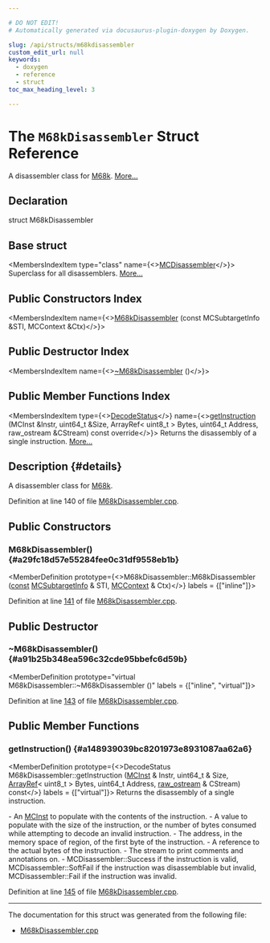 ```yaml
---

# DO NOT EDIT!
# Automatically generated via docusaurus-plugin-doxygen by Doxygen.

slug: /api/structs/m68kdisassembler
custom_edit_url: null
keywords:
  - doxygen
  - reference
  - struct
toc_max_heading_level: 3

---
```





# The `M68kDisassembler` Struct Reference

<DoxygenPage pluginConfig={pluginConfig}>

A disassembler class for <a href="/docs/api/namespaces/llvm/m68k">M68k</a>. <a href="#details">More...</a>

## Declaration

<CodeBlock>struct M68kDisassembler</CodeBlock>

## Base struct

<MembersIndex>

<MembersIndexItem
  type="class"
  name={<><a href="/docs/api/classes/llvm/mcdisassembler">MCDisassembler</a></>}>
Superclass for all disassemblers. <a href="/docs/api/classes/llvm/mcdisassembler/#details">More...</a>
</MembersIndexItem>

</MembersIndex>

## Public Constructors Index

<MembersIndex>

<MembersIndexItem
  name={<><a href="#a29fc18d57e55284fee0c31df9558eb1b">M68kDisassembler</a> (const MCSubtargetInfo &amp;STI, MCContext &amp;Ctx)</>}>
</MembersIndexItem>

</MembersIndex>

## Public Destructor Index

<MembersIndex>

<MembersIndexItem
  name={<><a href="#a91b25b348ea596c32cde95bbefc6d59b">~M68kDisassembler</a> ()</>}>
</MembersIndexItem>

</MembersIndex>

## Public Member Functions Index

<MembersIndex>

<MembersIndexItem
  type={<><a href="/docs/api/classes/llvm/mcdisassembler/#a8eb822283e8f3200ca4b2a1ba0174e6a">DecodeStatus</a></>}
  name={<><a href="#a148939039bc8201973e8931087aa62a6">getInstruction</a> (MCInst &amp;Instr, uint64&#95;t &amp;Size, ArrayRef&lt; uint8&#95;t &gt; Bytes, uint64&#95;t Address, raw&#95;ostream &amp;CStream) const override</>}>
Returns the disassembly of a single instruction. <a href="#a148939039bc8201973e8931087aa62a6">More...</a>
</MembersIndexItem>

</MembersIndex>

## Description {#details}

A disassembler class for <a href="/docs/api/namespaces/llvm/m68k">M68k</a>.

Definition at line 140 of file <a href="/docs/api/files/lib/lib/target/lib/target/m68k/lib/target/m68k/disassembler/m68kdisassembler-cpp">M68kDisassembler.cpp</a>.

<SectionDefinition>

## Public Constructors

### M68kDisassembler() {#a29fc18d57e55284fee0c31df9558eb1b}

<MemberDefinition
  prototype={<>M68kDisassembler::M68kDisassembler (<a href="/docs/api/files/lib/lib/target/lib/target/aarch64/aarch64promoteconstant-cpp/#a90f8350fecae261c25be85d38b451bff">const</a> <a href="/docs/api/classes/llvm/mcsubtargetinfo">MCSubtargetInfo</a> &amp; STI, <a href="/docs/api/classes/llvm/mccontext">MCContext</a> &amp; Ctx)</>}
  labels = {["inline"]}>

Definition at line <a href="/docs/api/files/lib/lib/target/lib/target/m68k/lib/target/m68k/disassembler/m68kdisassembler-cpp/#l00141">141</a> of file <a href="/docs/api/files/lib/lib/target/lib/target/m68k/lib/target/m68k/disassembler/m68kdisassembler-cpp">M68kDisassembler.cpp</a>.
</MemberDefinition>

</SectionDefinition>

<SectionDefinition>

## Public Destructor

### ~M68kDisassembler() {#a91b25b348ea596c32cde95bbefc6d59b}

<MemberDefinition
  prototype="virtual M68kDisassembler::~M68kDisassembler ()"
  labels = {["inline", "virtual"]}>

Definition at line <a href="/docs/api/files/lib/lib/target/lib/target/m68k/lib/target/m68k/disassembler/m68kdisassembler-cpp/#l00143">143</a> of file <a href="/docs/api/files/lib/lib/target/lib/target/m68k/lib/target/m68k/disassembler/m68kdisassembler-cpp">M68kDisassembler.cpp</a>.
</MemberDefinition>

</SectionDefinition>

<SectionDefinition>

## Public Member Functions

### getInstruction() {#a148939039bc8201973e8931087aa62a6}

<MemberDefinition
  prototype={<>DecodeStatus M68kDisassembler::getInstruction (<a href="/docs/api/classes/llvm/mcinst">MCInst</a> &amp; Instr, uint64&#95;t &amp; Size, <a href="/docs/api/classes/llvm/arrayref">ArrayRef</a>&lt; uint8&#95;t &gt; Bytes, uint64&#95;t Address, <a href="/docs/api/classes/llvm/raw-ostream">raw&#95;ostream</a> &amp; CStream) const</>}
  labels = {["virtual"]}>
Returns the disassembly of a single instruction.

<ParametersList title="Parameters">
<ParametersListItem name="Instr">- An <a href="/docs/api/classes/llvm/mcinst">MCInst</a> to populate with the contents of the instruction.</ParametersListItem>
<ParametersListItem name="Size">- A value to populate with the size of the instruction, or the number of bytes consumed while attempting to decode an invalid instruction.</ParametersListItem>
<ParametersListItem name="Address">- The address, in the memory space of region, of the first byte of the instruction.</ParametersListItem>
<ParametersListItem name="Bytes">- A reference to the actual bytes of the instruction.</ParametersListItem>
<ParametersListItem name="CStream">- The stream to print comments and annotations on.</ParametersListItem>
</ParametersList>

<SectionUser title="Returns">
- MCDisassembler::Success if the instruction is valid, MCDisassembler::SoftFail if the instruction was disassemblable but invalid, MCDisassembler::Fail if the instruction was invalid.
</SectionUser>

Definition at line <a href="/docs/api/files/lib/lib/target/lib/target/m68k/lib/target/m68k/disassembler/m68kdisassembler-cpp/#l00145">145</a> of file <a href="/docs/api/files/lib/lib/target/lib/target/m68k/lib/target/m68k/disassembler/m68kdisassembler-cpp">M68kDisassembler.cpp</a>.
</MemberDefinition>

</SectionDefinition>

<hr/>

The documentation for this struct was generated from the following file:

<ul>
<li><a href="/docs/api/files/lib/lib/target/lib/target/m68k/lib/target/m68k/disassembler/m68kdisassembler-cpp">M68kDisassembler.cpp</a></li>
</ul>

</DoxygenPage>
